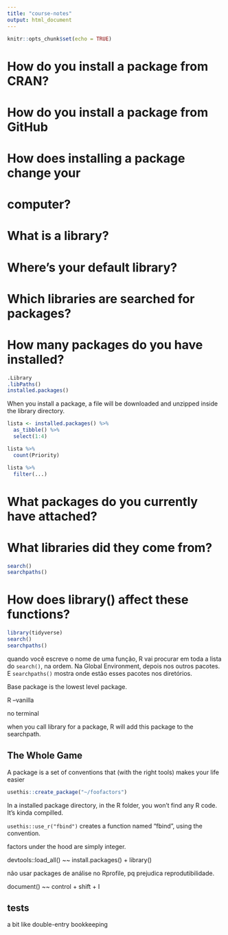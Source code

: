 ```yaml
---
title: "course-notes"
output: html_document
---
```


```r
knitr::opts_chunk$set(echo = TRUE)
```

# How do you install a package from CRAN?
# How do you install a package from GitHub
# How does installing a package change your
# computer?

# What is a library?
# Where's your default library?
# Which libraries are searched for packages?
# How many packages do you have installed?

```r
.Library
.libPaths()
installed.packages()
```

When you install a package, a file will be downloaded and unzipped inside the library directory.

```r
lista <- installed.packages() %>%
  as_tibble() %>%
  select(1:4)

lista %>%
  count(Priority)

lista %>%
  filter(...)
```

# What packages do you currently have attached?
# What libraries did they come from?

```r
search()
searchpaths()
```


# How does library() affect these functions?

```r
library(tidyverse)
search()
searchpaths()
```

quando você escreve o nome de uma função, R vai procurar em toda a lista do `search()`, na ordem. Na Global Environment, depois nos outros pacotes. E `searchpaths()` mostra onde estão esses pacotes nos diretórios.

Base package is the lowest level package.

R --vanilla

no terminal

when you call library for a package, R will add this package to the searchpath.

## The Whole Game

A package is a set of
conventions that
(with the right tools)
makes your life easier 

```r
usethis::create_package("~/foofactors")
```

In a installed package directory, in the R folder, you won't find any R code. It's kinda compilled.

`usethis::use_r("fbind")` creates a function named "fbind", using the convention.

factors under the hood are simply integer.

devtools::load_all() ~~ install.packages() + library()

não usar packages de análise no Rprofile, pq prejudica reprodutibilidade.

document() ~~ control + shift + I

## tests

a bit like double-entry bookkeeping


